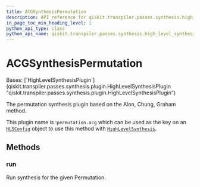 ```yaml
---
title: ACGSynthesisPermutation
description: API reference for qiskit.transpiler.passes.synthesis.high_level_synthesis.ACGSynthesisPermutation
in_page_toc_min_heading_level: 1
python_api_type: class
python_api_name: qiskit.transpiler.passes.synthesis.high_level_synthesis.ACGSynthesisPermutation
---
```


# ACGSynthesisPermutation

<Class id="qiskit.transpiler.passes.synthesis.high_level_synthesis.ACGSynthesisPermutation" github="https://github.com/qiskit/qiskit/tree/main/qiskit/transpiler/passes/synthesis/high_level_synthesis.py" signature="qiskit.transpiler.passes.synthesis.high_level_synthesis.ACGSynthesisPermutation">
  Bases: [`HighLevelSynthesisPlugin`](qiskit.transpiler.passes.synthesis.plugin.HighLevelSynthesisPlugin "qiskit.transpiler.passes.synthesis.plugin.HighLevelSynthesisPlugin")

  The permutation synthesis plugin based on the Alon, Chung, Graham method.

  This plugin name is :`permutation.acg` which can be used as the key on an [`HLSConfig`](qiskit.transpiler.passes.HLSConfig "qiskit.transpiler.passes.synthesis.high_level_synthesis.HLSConfig") object to use this method with [`HighLevelSynthesis`](qiskit.transpiler.passes.HighLevelSynthesis "qiskit.transpiler.passes.synthesis.high_level_synthesis.HighLevelSynthesis").

  ## Methods

  ### run

  <Function id="qiskit.transpiler.passes.synthesis.high_level_synthesis.ACGSynthesisPermutation.run" name="run" signature="run(high_level_object, coupling_map=None, target=None, qubits=None, **options)">
    Run synthesis for the given Permutation.
  </Function>
</Class>

